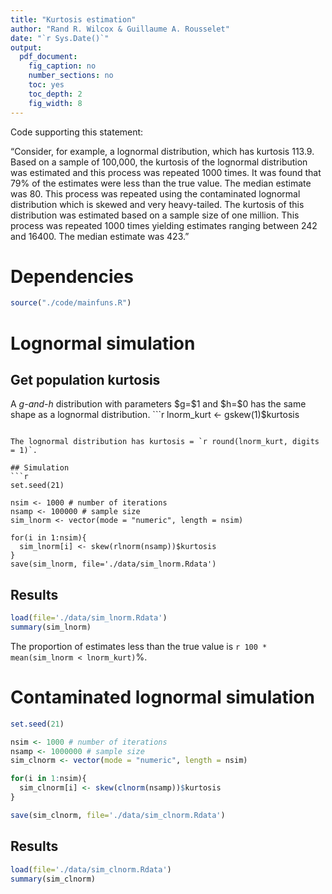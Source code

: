 ```yaml
---
title: "Kurtosis estimation"
author: "Rand R. Wilcox & Guillaume A. Rousselet"
date: "`r Sys.Date()`"
output:
  pdf_document:
    fig_caption: no
    number_sections: no
    toc: yes
    toc_depth: 2
    fig_width: 8 
---
```


Code supporting this statement:

"Consider, for example, a lognormal distribution, which has kurtosis 113.9.
Based on a sample of 100,000, the kurtosis of the lognormal distribution was
estimated and this process was repeated 1000 times. It was found that 79\% of the estimates were less than the true value.
The median estimate was 80. This process was repeated using the contaminated lognormal distribution which is skewed and very heavy-tailed. The kurtosis of this distribution was estimated based on a sample size of one million. This process was
repeated 1000 times yielding estimates ranging between 242 and 16400.
The median estimate was 423."

# Dependencies
```r
source("./code/mainfuns.R")
```

# Lognormal simulation

## Get population kurtosis

A *g-and-h* distribution with parameters $g=$1 and $h=$0 has the same shape as a lognormal distribution.
```r
lnorm_kurt <- gskew(1)$kurtosis
```

The lognormal distribution has kurtosis = `r round(lnorm_kurt, digits = 1)`.

## Simulation
```r
set.seed(21)

nsim <- 1000 # number of iterations
nsamp <- 100000 # sample size
sim_lnorm <- vector(mode = "numeric", length = nsim)

for(i in 1:nsim){
  sim_lnorm[i] <- skew(rlnorm(nsamp))$kurtosis
}
save(sim_lnorm, file='./data/sim_lnorm.Rdata')
```

## Results 
```r
load(file='./data/sim_lnorm.Rdata')
summary(sim_lnorm)
```

The proportion of estimates less than the true value is `r 100 * mean(sim_lnorm < lnorm_kurt)`%.

# Contaminated lognormal simulation

```r
set.seed(21)

nsim <- 1000 # number of iterations
nsamp <- 1000000 # sample size
sim_clnorm <- vector(mode = "numeric", length = nsim)

for(i in 1:nsim){
  sim_clnorm[i] <- skew(clnorm(nsamp))$kurtosis
}

save(sim_clnorm, file='./data/sim_clnorm.Rdata')
```

## Results
```r
load(file='./data/sim_clnorm.Rdata')
summary(sim_clnorm)
```


